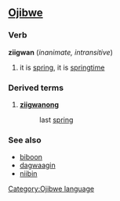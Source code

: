 ==[[Ojibwe]]==
===Verb===
'''ziigwan''' (''inanimate, intransitive'')

# it is [[spring]], it is [[springtime]]

===Derived terms===
#'''[[ziigwanong]]'''
#:last [[spring]]

===See also===
*[[biboon]]
*[[dagwaagin]]
*[[niibin]]

[[Category:Ojibwe language]]